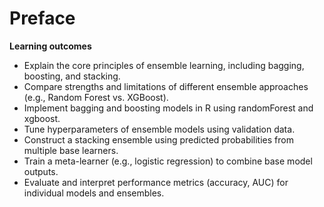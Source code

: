 # Preface {.unnumbered}


**Learning outcomes**

- Explain the core principles of ensemble learning, including bagging, boosting, and stacking.
- Compare strengths and limitations of different ensemble approaches (e.g., Random Forest vs. XGBoost).
- Implement bagging and boosting models in R using randomForest and xgboost.
- Tune hyperparameters of ensemble models using validation data.
- Construct a stacking ensemble using predicted probabilities from multiple base learners.
- Train a meta-learner (e.g., logistic regression) to combine base model outputs.
- Evaluate and interpret performance metrics (accuracy, AUC) for individual models and ensembles.



